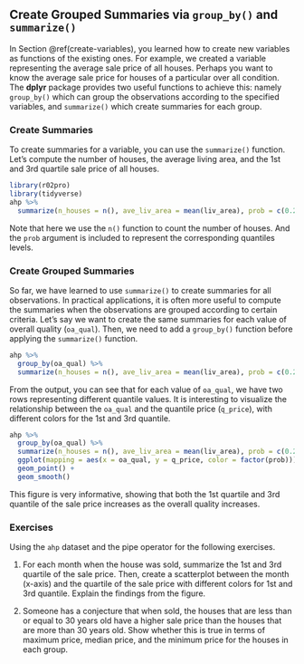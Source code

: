 ## Create Grouped Summaries via `group_by()` and `summarize()` {#create-grouped-summaries}

In Section \@ref(create-variables), you learned how to create new variables as functions of the existing ones. For example, we created a variable representing the average sale price of all houses. Perhaps you want to know the average sale price for houses of a particular over all condition. The **dplyr** package provides two useful functions to achieve this: namely `group_by()` which can group the observations according to the specified variables, and `summarize()` which create summaries for each group. 

### Create Summaries

To create summaries for a variable, you can use the `summarize()` function. Let's compute the number of houses, the average living area, and the 1st and 3rd quartile sale price of all houses. 
```r
library(r02pro)
library(tidyverse)
ahp %>% 
  summarize(n_houses = n(), ave_liv_area = mean(liv_area), prob = c(0.25, 0.75), q_price = quantile(sale_price, c(0.25, 0.75), na.rm = TRUE))
```

Note that here we use the `n()` function to count the number of houses. And the `prob` argument is included to represent the corresponding quantiles levels. 

### Create Grouped Summaries

So far, we have learned to use `summarize()` to create summaries for all observations. In practical applications, it is often more useful to compute the summaries when the observations are grouped according to certain criteria. Let's say we want to create the same summaries for each value of overall quality (`oa_qual`). Then, we need to add a `group_by()` function before applying the `summarize()` function. 

```r
ahp %>% 
  group_by(oa_qual) %>% 
  summarize(n_houses = n(), ave_liv_area = mean(liv_area), prob = c(0.25, 0.75), q_price = quantile(sale_price, c(0.25, 0.75), na.rm = TRUE))
```

From the output, you can see that for each value of `oa_qual`, we have two rows representing different quantile values. It is interesting to visualize the relationship between the `oa_qual` and the quantile price (`q_price`), with different colors for the 1st and 3rd quantile.
```r
ahp %>% 
  group_by(oa_qual) %>% 
  summarize(n_houses = n(), ave_liv_area = mean(liv_area), prob = c(0.25, 0.75), q_price = quantile(sale_price, c(0.25, 0.75), na.rm = TRUE)) %>%
  ggplot(mapping = aes(x = oa_qual, y = q_price, color = factor(prob))) +
  geom_point() +
  geom_smooth()
```

This figure is very informative, showing that both the 1st quartile and 3rd quantile of the sale price increases as the overall quality increases.

### Exercises

Using the `ahp` dataset and the pipe operator for the following exercises.

1. For each month when the house was sold, summarize the 1st and 3rd quartile of the sale price. Then, create a scatterplot between the month (x-axis) and the quartile of the sale price with different colors for 1st and 3rd quantile. Explain the findings from the figure.

2. Someone has a conjecture that when sold, the houses that are less than or equal to 30 years old have a higher sale price than the houses that are more than 30 years old. Show whether this is true in terms of maximum price, median price, and the minimum price for the houses in each group.
